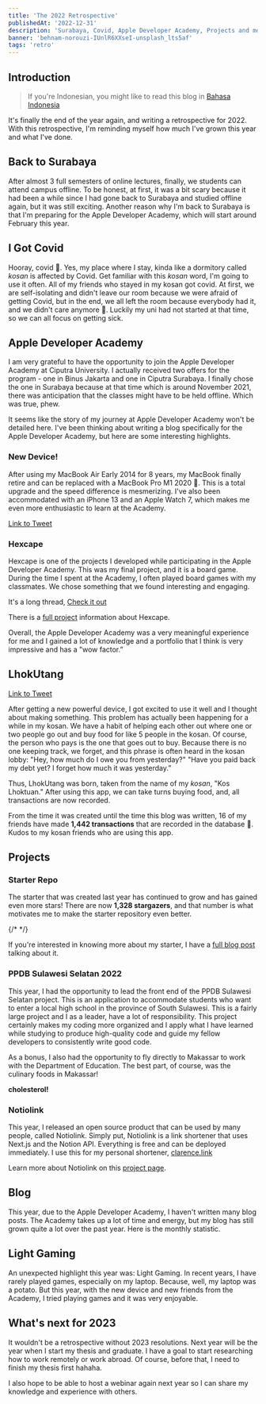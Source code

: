 ```yaml
---
title: 'The 2022 Retrospective'
publishedAt: '2022-12-31'
description: 'Surabaya, Covid, Apple Developer Academy, Projects and more'
banner: 'behnam-norouzi-IUnlR6XXseI-unsplash_lts5af'
tags: 'retro'
---
```


## Introduction

> If you're Indonesian, you might like to read this blog in [Bahasa Indonesia](/blog/id-2022-retrospective)

It's finally the end of the year again, and writing a retrospective for 2022. With this retrospective, I'm reminding myself how much I've grown this year and what I've done.

## Back to Surabaya

After almost 3 full semesters of online lectures, finally, we students can attend campus offline. To be honest, at first, it was a bit scary because it had been a while since I had gone back to Surabaya and studied offline again, but it was still exciting. Another reason why I'm back to Surabaya is that I'm preparing for the Apple Developer Academy, which will start around February this year.

## I Got Covid

Hooray, covid 🤣. Yes, my place where I stay, kinda like a dormitory called _kosan_ is affected by Covid. Get familiar with this _kosan_ word, I'm going to use it often. All of my friends who stayed in my kosan got covid. At first, we are self-isolating and didn't leave our room because we were afraid of getting Covid, but in the end, we all left the room because everybody had it, and we didn't care anymore 🥲. Luckily my uni had not started at that time, so we can all focus on getting sick.

## Apple Developer Academy

I am very grateful to have the opportunity to join the Apple Developer Academy at Ciputra University. I actually received two offers for the program - one in Binus Jakarta and one in Ciputra Surabaya. I finally chose the one in Surabaya because at that time which is around November 2021, there was anticipation that the classes might have to be held offline. Which was true, phew.

It seems like the story of my journey at Apple Developer Academy won't be detailed here. I've been thinking about writing a blog specifically for the Apple Developer Academy, but here are some interesting highlights.

### New Device!

After using my MacBook Air Early 2014 for 8 years, my MacBook finally retire and can be replaced with a MacBook Pro M1 2020 🥳. This is a total upgrade and the speed difference is mesmerizing. I've also been accommodated with an iPhone 13 and an Apple Watch 7, which makes me even more enthusiastic to learn at the Academy.

<TweetCard tweetId='1496421134828707842' />

[Link to Tweet](https://twitter.com/th_clarence/status/1496421134828707842)

### Hexcape

Hexcape is one of the projects I developed while participating in the Apple Developer Academy. This was my final project, and it is a board game. During the time I spent at the Academy, I often played board games with my classmates. We chose something that we found interesting and engaging.

<TweetCard tweetId='1603605602428628992' />

It's a long thread, [Check it out](https://twitter.com/th_clarence/status/1603605602428628992)

There is a [full project](https://theodorusclarence.com/projects/hexcape) information about Hexcape.

Overall, the Apple Developer Academy was a very meaningful experience for me and I gained a lot of knowledge and a portfolio that I think is very impressive and has a "wow factor.”

## LhokUtang

<TweetCard tweetId='1501076387821940736' />

[Link to Tweet](https://twitter.com/th_clarence/status/1501076387821940736)

After getting a new powerful device, I got excited to use it well and I thought about making something. This problem has actually been happening for a while in my kosan. We have a habit of helping each other out where one or two people go out and buy food for like 5 people in the kosan. Of course, the person who pays is the one that goes out to buy. Because there is no one keeping track, we forget, and this phrase is often heard in the kosan lobby: "Hey, how much do I owe you from yesterday?" "Have you paid back my debt yet? I forget how much it was yesterday.”

Thus, LhokUtang was born, taken from the name of my _kosan_, "Kos Lhoktuan." After using this app, we can take turns buying food, and, all transactions are now recorded.

From the time it was created until the time this blog was written, 16 of my friends have made **1,442 transactions** that are recorded in the database 🤯. Kudos to my kosan friends who are using this app.

## Projects

### Starter Repo

The starter that was created last year has continued to grow and has gained even more stars! There are now **1,328 stargazers**, and that number is what motivates me to make the starter repository even better.

{/* <GithubCard repo='theodorusclarence/ts-nextjs-tailwind-starter' /> */}

If you're interested in knowing more about my starter, I have a [full blog post](https://theodorusclarence.com/blog/one-stop-starter) talking about it.

### PPDB Sulawesi Selatan 2022

This year, I had the opportunity to lead the front end of the PPDB Sulawesi Selatan project. This is an application to accommodate students who want to enter a local high school in the province of South Sulawesi. This is a fairly large project and I as a leader, have a lot of responsibility. This project certainly makes my coding more organized and I apply what I have learned while studying to produce high-quality code and guide my fellow developers to consistently write good code.

As a bonus, I also had the opportunity to fly directly to Makassar to work with the Department of Education. The best part, of course, was the culinary foods in Makassar!

<NextCloudinaryImg
  mdx
  publicId='theodorusclarence/blogs/2022-retrospective/ppdb-sulsel-team_y1r7xd'
  alt='ppdb-sulsel-team'
  width={1000}
  height={750}
/>

<NextCloudinaryImg
  mdx
  publicId='theodorusclarence/blogs/2022-retrospective/makkasar-foods_jtdsz1'
  alt='makkasar-foods'
  width={1388}
  height={926}
/>

**cholesterol!**

### Notiolink

This year, I released an open source product that can be used by many people, called Notiolink. Simply put, Notiolink is a link shortener that uses Next.js and the Notion API. Everything is free and can be deployed immediately. I use this for my personal shortener, [clarence.link](http://clarence.link)

Learn more about Notiolink on this [project page](https://theodorusclarence.com/projects/notiolink).

## Blog

This year, due to the Apple Developer Academy, I haven't written many blog posts. The Academy takes up a lot of time and energy, but my blog has still grown quite a lot over the past year. Here is the monthly statistic.

<NextCloudinaryImg
  mdx
  publicId='theodorusclarence/blogs/2022-retrospective/blog-statistics-2022_k2gmvz'
  alt='blog-statistics-2022'
  width={2236}
  height={1238}
/>

## Light Gaming

An unexpected highlight this year was: Light Gaming. In recent years, I have rarely played games, especially on my laptop. Because, well, my laptop was a potato. But this year, with the new device and new friends from the Academy, I tried playing games and it was very enjoyable.

<NextCloudinaryImg
  mdx
  publicId='theodorusclarence/blogs/2022-retrospective/light-gaming-steam_s41mqr'
  alt='light-gaming-steam'
  width={953}
  height={434}
/>

## What's next for 2023

It wouldn't be a retrospective without 2023 resolutions. Next year will be the year when I start my thesis and graduate. I have a goal to start researching how to work remotely or work abroad. Of course, before that, I need to finish my thesis first hahaha.

I also hope to be able to host a webinar again next year so I can share my knowledge and experience with others.
